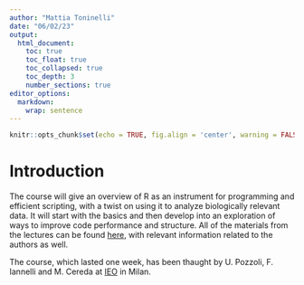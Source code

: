 ```yaml
---
author: "Mattia Toninelli"
date: "06/02/23"
output: 
  html_document:
    toc: true
    toc_float: true
    toc_collapsed: true
    toc_depth: 3
    number_sections: true
editor_options: 
  markdown: 
    wrap: sentence
---
```


```r
knitr::opts_chunk$set(echo = TRUE, fig.align = 'center', warning = FALSE, message = FALSE)
```

# Introduction
The course will give an overview of R as an instrument for programming and efficient scripting, with a twist on using it to analyze biologically relevant data.
It will start with the basics and then develop into an exploration of ways to improve code performance and structure.
All of the materials from the lectures can be found [here](https://www.ceredalab.com/SPC/index.html), with relevant information related to the authors as well.

The course, which lasted one week, has been thaught by U. Pozzoli, F. Iannelli and M. Cereda at [IEO](https://www.research.ieo.it/) in Milan.